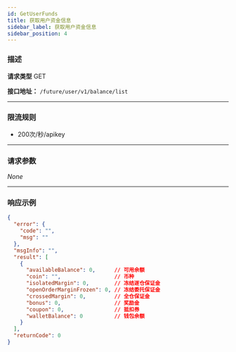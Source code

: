 ```yaml
---
id: GetUserFunds
title: 获取用户资金信息
sidebar_label: 获取用户资金信息
sidebar_position: 4
---
```


### 描述
**请求类型** GET

**接口地址：** `/future/user/v1/balance/list`

---

### 限流规则
- 200次/秒/apikey

---

### 请求参数
_None_

---

### 响应示例

```json
{
  "error": {
    "code": "",
    "msg": ""
  },
  "msgInfo": "",
  "result": [
    {
      "availableBalance": 0,      // 可用余额
      "coin": "",                 // 币种
      "isolatedMargin": 0,        // 冻结逐仓保证金
      "openOrderMarginFrozen": 0, // 冻结委托保证金
      "crossedMargin": 0,         // 全仓保证金
      "bonus": 0,                 // 奖励金
      "coupon": 0,                // 抵扣券
      "walletBalance": 0          // 钱包余额
    }
  ],
  "returnCode": 0
}

